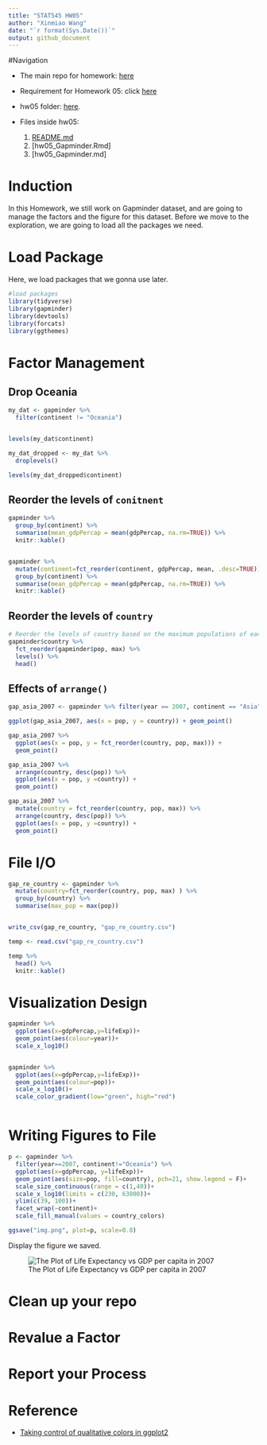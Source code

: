 ```yaml
---
title: "STAT545 HW05"
author: "Xinmiao Wang"
date: "`r format(Sys.Date())`"
output: github_document
---
```


#Navigation 

* The main repo for homework: [here](https://github.com/xinmiaow/STAT545-hw-Wang-Xinmiao) 

* Requirement for Homework 05: click [here](http://stat545.com/hw05_factor-figure-boss-repo-hygiene.html)

* hw05 folder: [here](https://github.com/xinmiaow/STAT545-hw-Wang-Xinmiao/tree/master/hw05).

* Files inside hw05:

  1. [README.md](https://github.com/xinmiaow/STAT545-hw-Wang-Xinmiao/blob/master/hw05/README.md)
  2. [hw05_Gapminder.Rmd]
  3. [hw05_Gapminder.md]
  
  
# Induction

In this Homework, we still work on Gapminder dataset, and are going to manage the factors and the figure for this dataset. Before we move to the exploration, we are going to load all the packages we need.

# Load Package

Here, we load packages that we gonna use later.

```r
#load packages
library(tidyverse)
library(gapminder)
library(devtools)
library(forcats)
library(ggthemes)
```

# Factor Management

## Drop Oceania

```r
my_dat <- gapminder %>% 
  filter(continent != "Oceania")


levels(my_dat$continent)

my_dat_dropped <- my_dat %>% 
  droplevels()

levels(my_dat_dropped$continent)

```


## Reorder the levels of `conitnent`

```r
gapminder %>% 
  group_by(continent) %>% 
  summarise(mean_gdpPercap = mean(gdpPercap, na.rm=TRUE)) %>% 
  knitr::kable()


gapminder %>% 
  mutate(continent=fct_reorder(continent, gdpPercap, mean, .desc=TRUE)) %>% 
  group_by(continent) %>% 
  summarise(mean_gdpPercap = mean(gdpPercap, na.rm=TRUE)) %>% 
  knitr::kable()

```


## Reorder the levels of `country`

```r
# Reorder the levels of country based on the maximum populations of each country 
gapminder$country %>% 
  fct_reorder(gapminder$pop, max) %>% 
  levels() %>% 
  head()

```

## Effects of `arrange()`

```r
gap_asia_2007 <- gapminder %>% filter(year == 2007, continent == "Asia")

ggplot(gap_asia_2007, aes(x = pop, y = country)) + geom_point()

gap_asia_2007 %>% 
  ggplot(aes(x = pop, y = fct_reorder(country, pop, max))) +
  geom_point()

gap_asia_2007 %>% 
  arrange(country, desc(pop)) %>% 
  ggplot(aes(x = pop, y =country)) +
  geom_point()

gap_asia_2007 %>% 
  mutate(country = fct_reorder(country, pop, max)) %>% 
  arrange(country, desc(pop)) %>% 
  ggplot(aes(x = pop, y =country)) +
  geom_point()

```



# File I/O

```r
gap_re_country <- gapminder %>% 
  mutate(country=fct_reorder(country, pop, max) ) %>% 
  group_by(country) %>% 
  summarise(max_pop = max(pop))


write_csv(gap_re_country, "gap_re_country.csv")

temp <- read.csv("gap_re_country.csv")

temp %>% 
  head() %>% 
  knitr::kable()

```


# Visualization Design

```r
gapminder %>%
  ggplot(aes(x=gdpPercap,y=lifeExp))+
  geom_point(aes(colour=year))+
  scale_x_log10()


gapminder %>%
  ggplot(aes(x=gdpPercap,y=lifeExp))+
  geom_point(aes(colour=pop))+
  scale_x_log10()+
  scale_color_gradient(low="green", high="red")

```
```r

```



# Writing Figures to File

```r
p <- gapminder %>% 
  filter(year==2007, continent!="Oceania") %>% 
  ggplot(aes(x=gdpPercap, y=lifeExp))+
  geom_point(aes(size=pop, fill=country), pch=21, show.legend = F)+
  scale_size_continuous(range = c(1,40))+
  scale_x_log10(limits = c(230, 63000))+
  ylim(c(39, 100))+
  facet_wrap(~continent)+
  scale_fill_manual(values = country_colors)

ggsave("img.png", plot=p, scale=0.8)
```


Display the figure we saved. 

![The Plot of Life Expectancy vs GDP per capita in 2007](img.png)


# Clean up your repo


# Revalue a Factor


# Report your Process


# Reference

- [Taking control of qualitative colors in ggplot2](http://stat545.com/block019_enforce-color-scheme.html)
